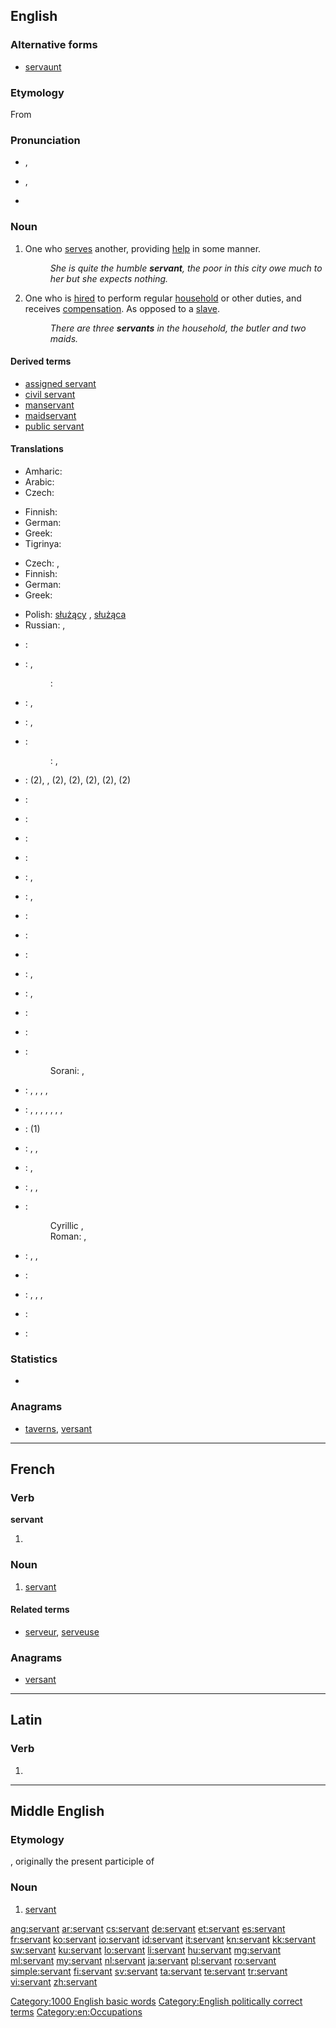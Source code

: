 ==English==

{{slim-wikipedia|dab=servant (disambiguation)|servant}}

===Alternative forms===
* [[servaunt]] {{qualifier|obsolete}}

===Etymology===
From {{etyl|fro}} {{term|servant|lang=fro}}

===Pronunciation===
* {{a|RP}} {{IPA|/ˈsɜːvənt/}}, {{X-SAMPA|/"s3:v@nt/}}
* {{a|GenAm}} {{IPA|/ˈsɝvənt/}}, {{X-SAMPA|/"s3`v@nt/}}
* {{audio|en-us-servant.ogg|Audio (US)}}

===Noun===
{{en-noun}}

# One who [[serve]]s another, providing [[help]] in some manner.
#: ''She is quite the humble '''servant''', the poor in this city owe much to her but she expects nothing.''
# One who is [[hired]] to perform regular [[household]] or other duties, and receives [[compensation]]. As opposed to a [[slave]].
#: ''There are three '''servants''' in the household, the butler and two maids.''

====Derived terms====
* [[assigned servant]]
* [[civil servant]]
* [[manservant]]
* [[maidservant]]
* [[public servant]]

====Translations====
{{trans-top|one who serves another, providing help in some manner}}
* Amharic: {{t|am|ሎሌ|m|tr=lole|sc=Ethi}}
* Arabic: {{t|ar|خادم|m|tr=xaadim|sc=Arab}}
* Czech: {{t|cs|služebník|m}}
{{trans-mid}}
* Finnish: {{t-|fi|palvelija}}
* German: {{t|de|Helfer|m}}
* Greek: {{t|el|υπηρέτης|m|tr=ypirétis|sc=Grek}}
* Tigrinya: {{t|ti|ከዳሚ|m|tr=kedami|sc=Ethi}}
{{trans-bottom}}

{{trans-top|one who is hired to perform regular household or other duties, and receives compensation}}
* Czech: {{t|cs|sluha|m}}, {{t|cs|služebný|m}}
* Finnish: {{t-|fi|palvelija}}
* German: {{t|de|Diener|m}}
* Greek: {{t|el|υπάλληλος|m|f|tr=ypállilos|sc=Grek}}
{{trans-mid}}
* Polish: [[służący]] {{m}}, [[służąca]] {{f}}
* Russian: {{t+|ru|слуга|m|tr=slugá|alt=слуга́}}, {{t|ru|служанка|f|tr=služánka|sc=Cyrl|alt=служа́нка}}
{{trans-bottom}}

{{checktrans-top}}
* {{ttbc|sq}}: {{t|sq|shërbëtor|m}}
* {{ttbc|ar}}: {{t|ar|خادم|m|tr=khaadim|sc=Arab}}, {{t|ar|خادمة|f|tr=khaadima|sc=Arab}}
*: {{ttbc|arz}}: {{tø|arz|خدام|m|tr=khadam|sc=Arab}}
* {{ttbc|hy}}: {{t-|hy|ծառա|tr=çaṙa}}, {{t-|hy|սպասավոր|tr=spasavor}}
* {{ttbc|ca}}: {{t-|ca|criat|m}}, {{t-|ca|criada|f}}
* {{ttbc|zho}}:
*: {{ttbc|zh}}: {{t|zh|僕人|sc=Hani}}, {{t|zh|仆人|tr=púrén|sc=Hani}}
* {{ttbc|nl}}: {{t|nl|hulp}} (2), {{t|nl|hulpje}}, (2), {{t|nl|huishoudhulp}} (2), {{t|nl|bediende}} (2), {{t|nl|knecht|m}} (2), {{t|nl|meid|f}} (2)
* {{ttbc|eo}}: {{t-|eo|servisto|xs=Esperanto}}
* {{ttbc|et}}: {{t-|et|teener}}
* {{ttbc|ee}}: {{t|ee|dɔla}}
* {{ttbc|tl}}: {{t|tl|tagapaglingkod}}
* {{ttbc|fr}}: {{t+|fr|domestique}}, {{t|fr|serviteur|m}}
* {{ttbc|el}}: {{t|el|υπηρέτης|m|tr=ipirétis}}, {{t+|el|υπάλληλος|m|tr=ipálilos}}
* {{ttbc|ht}}: {{tø|ht|sèvitè}}
* {{ttbc|he}}: {{t+|he|עבד|tr=eved}}
* {{ttbc|hi}}: {{t|hi|नौकर|m|tr=naukar|sc=Deva}}
* {{ttbc|hu}}: {{t+|hu|szolga}}, {{t|hu|cseléd}}
* {{ttbc|it}}: {{t+|it|servo|m}}, {{t-|it|servitore|m|f}}
{{trans-mid}}
* {{ttbc|ja}}: {{t|ja|召使い|tr=めしつかい, meshitsukai|sc=Jpan}}
* {{ttbc|ko}}: {{t|ko|하인|tr=hain|sc=Kore}}
* {{ttbc|ku}}: {{t|ku|نۆکه‌ر|tr=noker|sc=ku-Arab}}
*: Sorani: {{t|ku|به‌رده‌ست|tr=berdest|sc=ku-Arab}}, {{t|ku|خزمه‌تکار|tr=xizmetkár|sc=ku-Arab}}
* {{ttbc|mk}}: {{t-|mk|слуга|m|tr=slúga}}, {{t|mk|слугинка|f|tr=slúginka}}, {{t|mk|измеќар|m|tr=ízmeḱar}}, {{t|mk|измеќарка|f|tr=ízmeḱarka}}, {{t|mk|момок|m|tr=mómok}}
* {{ttbc|mt}}: {{t|mt|qaddej|m}}, {{t|mt|qaddeja|f}}, {{t|mt|servjent|m}}, {{t|mt|servjenta|f}}, {{t|mt|seftur|m}}, {{t|mt|seftura|f}}, {{t|mt|rufjan|m}}, {{t|mt|rufjana|f}}
* {{ttbc|ang}}: {{t|ang|þegen|m|alt=þeġen}} (1)
* {{ttbc|pt}}: {{t|pt|servente|m|f}}, {{t|pt|criado|m}}, {{t|pt|serviçal|m|f}}
* {{ttbc|ro}}: {{t|ro|servitor|m}}, {{t|ro|slugă|m}}
* {{ttbc|gd}}: {{t|gd|òglach|m}}, {{t|gd|neach-coimhideachd|m}}, {{t-|gd|searbhanta|m|f|xs=Scottish Gaelic}}
* {{ttbc|sh}}:
*: Cyrillic {{t|sh|слуга|f|alt=слу́га}}, {{t|sh|служавка|f|alt=слу̀жа̄вка}}
*: Roman: {{t|sh|sluga|f|alt=slúga}}, {{t|sh|služavka|f|alt=slùžāvka}}
* {{ttbc|es}}: {{t-|es|sirviente|m|f}}, {{t+|es|criado|m}}, {{t+|es|criada|f}}
* {{ttbc|sw}}: {{t|sw|utumishi|xs=Swahili}}
* {{ttbc|sv}}: {{t|sv|betjänt}}, {{t+|sv|tjänare|c}}, {{t|sv|tjänstefolk|n}}, {{t|sv|hjon|n}}
* {{ttbc|te}}: {{t|te|సేవకుడు|tr=sEvakuDu}}
* {{ttbc|ur}}: {{t|ur|نوکر|m|tr=naukar|sc=ur-Arab}}
{{trans-bottom}}

===Statistics===
* {{rank|prove|engaged|America|993|servant|doctor|Michael|fee}}

===Anagrams===
* [[taverns#English|taverns]], [[versant#English|versant]]

[[Category:1000 English basic words]]
[[Category:English politically correct terms]]
[[Category:en:Occupations]]

----

==French==

===Verb===
'''servant'''

# {{present participle of|servir|lang=fr}}

===Noun===
{{fr-noun|m|f=servante}}

# [[#English|servant]]

====Related terms====
* [[serveur]], [[serveuse]]

===Anagrams===
* [[versant#French|versant]]

----

==Latin==

===Verb===
{{la-verb-form|servant}}

# {{conjugation of|servo|servō|3|p|pres|act|ind|lang=la}}

----

==Middle English==
<!--this Middle English entry was created using Template:new enm entry-->

===Etymology===
{{etyl|fro|enm}} {{term|servant|lang=fro}}, originally the present participle of {{term|servir|lang=fro}}

===Noun===
{{enm-noun}}

# [[#English|servant]]

[[ang:servant]]
[[ar:servant]]
[[cs:servant]]
[[de:servant]]
[[et:servant]]
[[es:servant]]
[[fr:servant]]
[[ko:servant]]
[[io:servant]]
[[id:servant]]
[[it:servant]]
[[kn:servant]]
[[kk:servant]]
[[sw:servant]]
[[ku:servant]]
[[lo:servant]]
[[li:servant]]
[[hu:servant]]
[[mg:servant]]
[[ml:servant]]
[[my:servant]]
[[nl:servant]]
[[ja:servant]]
[[pl:servant]]
[[ro:servant]]
[[simple:servant]]
[[fi:servant]]
[[sv:servant]]
[[ta:servant]]
[[te:servant]]
[[tr:servant]]
[[vi:servant]]
[[zh:servant]]